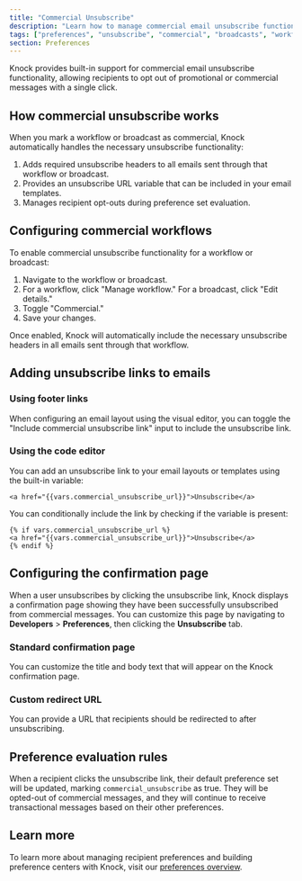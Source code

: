 ```yaml
---
title: "Commercial Unsubscribe"
description: "Learn how to manage commercial email unsubscribe functionality in Knock."
tags: ["preferences", "unsubscribe", "commercial", "broadcasts", "workflows"]
section: Preferences
---
```


Knock provides built-in support for commercial email unsubscribe functionality, allowing recipients to opt out of promotional or commercial messages with a single click.

## How commercial unsubscribe works

When you mark a workflow or broadcast as commercial, Knock automatically handles the necessary unsubscribe functionality:

1. Adds required unsubscribe headers to all emails sent through that workflow or broadcast.
1. Provides an unsubscribe URL variable that can be included in your email templates.
1. Manages recipient opt-outs during preference set evaluation.

## Configuring commercial workflows

To enable commercial unsubscribe functionality for a workflow or broadcast:

1. Navigate to the workflow or broadcast.
1. For a workflow, click "Manage workflow." For a broadcast, click "Edit details."
1. Toggle "Commercial."
1. Save your changes.

Once enabled, Knock will automatically include the necessary unsubscribe headers in all emails sent through that workflow.

## Adding unsubscribe links to emails

### Using footer links

When configuring an email layout using the visual editor, you can toggle the "Include commercial unsubscribe link" input to include the unsubscribe link.

### Using the code editor

You can add an unsubscribe link to your email layouts or templates using the built-in variable:

```liquid title="Show unsubscribe link"
<a href="{{vars.commercial_unsubscribe_url}}">Unsubscribe</a>
```

You can conditionally include the link by checking if the variable is present:

```liquid title="Show unsubscribe link only for commercial messages"
{% if vars.commercial_unsubscribe_url %}
<a href="{{vars.commercial_unsubscribe_url}}">Unsubscribe</a>
{% endif %}
```

## Configuring the confirmation page

When a user unsubscribes by clicking the unsubscribe link, Knock displays a confirmation page showing they have been successfully unsubscribed from commercial messages. You can customize this page by navigating to **Developers** > **Preferences**, then clicking the **Unsubscribe** tab.

### Standard confirmation page

You can customize the title and body text that will appear on the Knock confirmation page.

### Custom redirect URL

You can provide a URL that recipients should be redirected to after unsubscribing.

## Preference evaluation rules

When a recipient clicks the unsubscribe link, their default preference set will be updated, marking `commercial_unsubscribe` as true. They will be opted-out of commercial messages, and they will continue to receive transactional messages based on their other preferences.

## Learn more

To learn more about managing recipient preferences and building preference centers with Knock, visit our [preferences overview](/preferences/overview).
